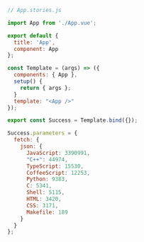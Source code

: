 ```js
// App.stories.js

import App from './App.vue';

export default {
  title: 'App',
  component: App
};

const Template = (args) => ({
  components: { App },
  setup() {
    return { args };
  }
  template: "<App />"
});

export const Success = Template.bind({});

Success.parameters = {
  fetch: {
    json: {
      JavaScript: 3390991,
      "C++": 44974,
      TypeScript: 15530,
      CoffeeScript: 12253,
      Python: 9383,
      C: 5341,
      Shell: 5115,
      HTML: 3420,
      CSS: 3171,
      Makefile: 189
    }
  }
};
```